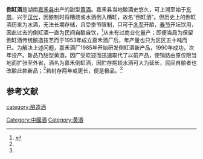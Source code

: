 '''倒缸酒'''是湖南[[嘉禾县|嘉禾县]]出产的甜型[[黄酒|黄酒]]。嘉禾县当地酿酒史悠久，可上溯至始于[[东周|东周]]，兴于[[汉代|汉代]]，因酿制时将糟烧或水酒倒入糟缸，故名“倒缸酒”。但历史上的倒缸酒历来为水酒，无法长期存储，且受季节限制，只可于[[冬至|冬至]]开酿，[[春节|春节]]开坛饮用，因此过去的倒缸酒一直为民间自酿自饮，<ref name=l1>{{cite web|url=http://news.sina.com.cn/o/2013-03-15/115326541955.shtml|title=嘉禾倒缸酒“悄悄醉”|language=Zh-hans|accessdate=2013年3月15日|archive-date=2020-09-17|archive-url=https://web.archive.org/web/20200917095415/http://news.sina.com.cn/o/2013-03-15/115326541955.shtml|dead-url=no}}</ref>从未有过商业化量产；即便当局为保留倒缸酒传统酿造技艺而于1953年成立嘉禾酒厂后，年产量也只为区区五十吨而已。为解决上述问题，嘉禾酒厂1985年开始研发倒缸酒新产品，1990年成功，次年投产。新品乃甜型黄酒，因广受欢迎而迅速取代了以前产品，使销路由原仅限当地而扩张至外省，酒名为嘉禾倒缸酒，因贮存期较水酒可大为延长，民间自酿者也改酿此款新品；<ref name=l1/>若封存两年或更长，便是极品。<ref name=l1/>

==参考文献==
{{reflist}}
{{饮料小作品}}
{{中華酒文化}}

[[category:酿造酒|category:酿造酒]]
[[Category:中國酒|Category:中國酒]]
[[Category:黄酒|Category:黄酒]]